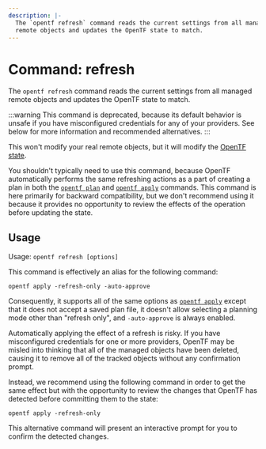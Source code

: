 ```yaml
---
description: |-
  The `opentf refresh` command reads the current settings from all managed
  remote objects and updates the OpenTF state to match.
---
```


# Command: refresh

The `opentf refresh` command reads the current settings from all managed
remote objects and updates the OpenTF state to match.

:::warning
This command is deprecated, because its default behavior is
unsafe if you have misconfigured credentials for any of your providers.
See below for more information and recommended alternatives.
:::

This won't modify your real remote objects, but it will modify the
[OpenTF state](/docs/language/state).

You shouldn't typically need to use this command, because OpenTF
automatically performs the same refreshing actions as a part of creating
a plan in both the
[`opentf plan`](/docs/cli/commands/plan)
and
[`opentf apply`](/docs/cli/commands/apply)
commands. This command is here primarily for backward compatibility, but
we don't recommend using it because it provides no opportunity to review
the effects of the operation before updating the state.

## Usage

Usage: `opentf refresh [options]`

This command is effectively an alias for the following command:

```
opentf apply -refresh-only -auto-approve
```

Consequently, it supports all of the same options as
[`opentf apply`](/docs/cli/commands/apply) except that it does not accept a saved
plan file, it doesn't allow selecting a planning mode other than "refresh only",
and `-auto-approve` is always enabled.

Automatically applying the effect of a refresh is risky. If you have
misconfigured credentials for one or more providers, OpenTF may
be misled into thinking that all of the managed objects have been deleted,
causing it to remove all of the tracked objects without any confirmation prompt.

Instead, we recommend using the following command in order to get the same
effect but with the opportunity to review the changes that OpenTF has
detected before committing them to the state:

```
opentf apply -refresh-only
```

This alternative command will present an interactive prompt for you to confirm
the detected changes.
